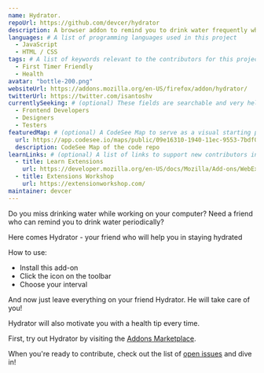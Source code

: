 ```yaml
---
name: Hydrator.
repoUrl: https://github.com/devcer/hydrator
description: A browser addon to remind you to drink water frequently while you enjoy your sweet time on your computer.
languages: # A list of programming languages used in this project
  - JavaScript
  - HTML / CSS
tags: # A list of keywords relevant to the contributors for this project
  - First Timer Friendly
  - Health
avatar: "bottle-200.png"
websiteUrl: https://addons.mozilla.org/en-US/firefox/addon/hydrator/
twitterUrl: https://twitter.com/isantoshv
currentlySeeking: # (optional) These fields are searchable and very helpful for contributors to match well with your project
  - Frontend Developers
  - Designers
  - Testers
featuredMap: # (optional) A CodeSee Map to serve as a visual starting point for contributors
  url: https://app.codesee.io/maps/public/09e16310-1940-11ec-9553-7bdf0d6344f6
  description: CodeSee Map of the code repo
learnLinks: # (optional) A list of links to support new contributors in learning about your project and tech stack and culture / community
  - title: Learn Extensions
    url: https://developer.mozilla.org/en-US/docs/Mozilla/Add-ons/WebExtensions
  - title: Extensions Workshop
    url: https://extensionworkshop.com/
maintainer: devcer
---
```


<!-- Divide your content into sections using our handy shortcodes. Each section is optional -->

<Overview>

Do you miss drinking water while working on your computer?
Need a friend who can remind you to drink water periodically?

Here comes Hydrator - your friend who will help you in staying hydrated

How to use:

- Install this add-on
- Click the icon on the toolbar
- Choose your interval

And now just leave everything on your friend Hydrator. He will take care of you!

Hydrator will also motivate you with a health tip every time.

</Overview>

<Contributing>

First, try out Hydrator by visiting the [Addons Marketplace](https://addons.mozilla.org/en-US/firefox/addon/hydrator/).

When you're ready to contribute, check out the list of [open issues](https://github.com/devcer/hydrator/issues) and dive in!

</Contributing>
